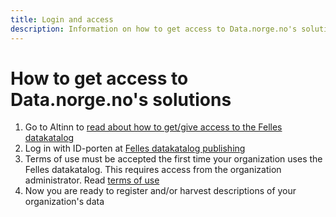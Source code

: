 ```yaml
---
title: Login and access
description: Information on how to get access to Data.norge.no's solutions.
---
```


# How to get access to Data.norge.no's solutions

1. Go to Altinn to [read about how to get/give access to the Felles datakatalog](https://info.altinn.no/skjemaoversikt/digitaliseringsdirektoratet/felles-datakatalog/)
2. Log in with ID-porten at [Felles datakatalog publishing](https://data.norge.no/publishing)
3. Terms of use must be accepted the first time your organization uses the Felles datakatalog. This requires access from the organization administrator. Read [terms of use](https://data.norge.no/publishing/terms-of-use)
4. Now you are ready to register and/or harvest descriptions of your organization's data
